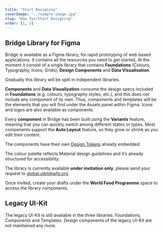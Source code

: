 ```yaml
---
title: "Start Designing"
coverImage: "../sample-image.jpg"
slug: "How Tos/Start Designing"
order: [1, 2]
---
```


## Bridge Library for Figma

Bridge is available as a Figma library, for rapid prototyping of web based applications. It contains all the resources you need to get started, At the moment it consist of a single library that contains **Foundations** (Colours, Typography, Icons, Grids), **Design Components** and **Data Visualisation**.

Gradually this library will be split in independent libraries.

**Components** and **Data Visualization** consume the design specs included in **Foundations** (e.g. colours, typography styles, etc.), and this does not include any component of its own. Thus, components and templates will be the elements that you will find under the Assets panel within Figma. Icons and logos are also available as components.

<FigmaImage url="https://www.figma.com/file/hunAMmzvGsvzrFNSObZJNC/Bridge-Beta-Intro?node-id=201%3A1793" />

Every **component** in Bridge has been built using the **Variants** feature, meaning that you can quickly switch among different states or types. Most components support the **Auto Layout** feature, so they grow or shrink as you edit their content.

The components have their own <u>Design Tokens</u> already embedded.

The colour palette reflects Material design guidelines and it’s already structured for accessibility.

<FigmaImage url="https://www.figma.com/file/hunAMmzvGsvzrFNSObZJNC/Bridge-Beta-Intro?node-id=214%3A1929" />

The library is currently available **under invitation only**, please send your request to [global.uikit@wfp.org](mailto:global.uikit@wfp.org)

Once invited, create your drafts under the **World Food Programme** space to access the library components.

## Legacy UI-Kit

The legacy UI-Kit is still available in the three libraries: Foundations, Components and Templates. Design components of the legacy UI-Kit are not maintained any more.
